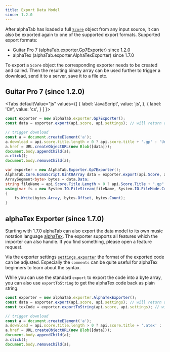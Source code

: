 ```yaml
---
title: Export Data Model
since: 1.2.0
---
```



<SinceBadge since="1.2.0"></SinceBadge>

After alphaTab has loaded a full [`Score`](/docs/reference/score) object from any input source, it can also be exported again to one of the supported export formats. 
Supported export formats: 

- Guitar Pro 7 (alphaTab.exporter.Gp7Exporter) <span className="badge badge--info">since 1.2.0</span>
- alphaTex (alphaTab.exporter.AlphaTexExporter) <span className="badge badge--info">since 1.7.0</span>

To export a `Score` object the corresponding exporter needs to be created and called. Then the resulting binary array can be used further to 
trigger a download, send it to a server, save it to a file etc. 

## Guitar Pro 7 (since 1.2.0)

<Tabs
  defaultValue="js"
  values={[
    { label: 'JavaScript', value: 'js', },
    { label: 'C#', value: 'cs', }
  ]
}>
<TabItem value="js">

```js
const exporter = new alphaTab.exporter.Gp7Exporter();
const data = exporter.export(api.score, api.settings); // will return a Uint8Array

// trigger download
const a = document.createElement('a');
a.download = api.score.title.length > 0 ? api.score.title + '.gp' : 'Untitled.gp';
a.href = URL.createObjectURL(new Blob([data]));
document.body.appendChild(a);
a.click();
document.body.removeChild(a);
```

</TabItem>
<TabItem value="cs">

```cs
var exporter = new AlphaTab.Exporter.Gp7Exporter();
AlphaTab.Core.EcmaScript.Uint8Array data = exporter.export(api.Score, api.Settings);
ArraySegment<byte> bytes = data.Data;
string fileName = api.Score.Title.Length > 0 ? api.Score.Title + ".gp" : "Untitled.gp";
using(var fs = new System.IO.FileStream(fileName, System.IO.FileMode.Create)) 
{
    fs.Write(bytes.Array, bytes.Offset, bytes.Count);
}
```

</TabItem>
</Tabs>

## alphaTex Exporter (since 1.7.0)

Starting with 1.7.0 alphaTab can also export the data model to its own music notation language [alphaTex](/docs/alphatex/introduction).
The exporter supports all features which the importer can also handle. If you find something, please open a feature request. 

Via the exporter settings [`settings.exporter`](/docs/reference/settings#Exporter) the format of the exported code can be adjusted.
Especially the `comments` can be quite useful for alphaTex beginners to learn about the syntax.

While you can use the standard `export` to export the code into a byte array, you can also use `exportToString` to get the alphaTex code
back as plain string.

```js
const exporter = new alphaTab.exporter.AlphaTexExporter();
const data = exporter.export(api.score, api.settings); // will return a Uint8Array
const texCode = exporter.exportToString(api.score, api.settings); // will return a string

// trigger download
const a = document.createElement('a');
a.download = api.score.title.length > 0 ? api.score.title + '.atex' : 'Untitled.atex';
a.href = URL.createObjectURL(new Blob([data]));
document.body.appendChild(a);
a.click();
document.body.removeChild(a);
```